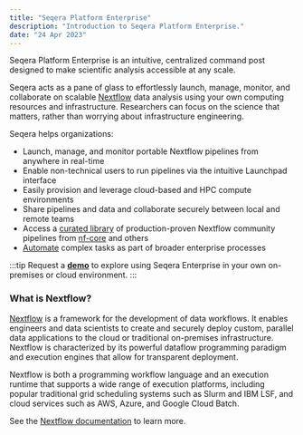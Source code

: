 ```yaml
---
title: "Seqera Platform Enterprise"
description: "Introduction to Seqera Platform Enterprise."
date: "24 Apr 2023"
---
```


Seqera Platform Enterprise is an intuitive, centralized command post designed to make scientific analysis accessible at any scale. 

Seqera acts as a pane of glass to effortlessly launch, manage, monitor, and collaborate on scalable [Nextflow](https://www.nextflow.io) data analysis using your own computing resources and infrastructure. Researchers can focus on the science that matters, rather than worrying about infrastructure engineering.

Seqera helps organizations:

- Launch, manage, and monitor portable Nextflow pipelines from anywhere in real-time
- Enable non-technical users to run pipelines via the intuitive Launchpad interface
- Easily provision and leverage cloud-based and HPC compute environments
- Share pipelines and data and collaborate securely between local and remote teams
- Access a [curated library](https://seqera.io/pipelines/) of production-proven Nextflow community pipelines from [nf-core](https://nf-co.re/) and others 
- [Automate](./getting-started/quickstart-demo/automation.mdx) complex tasks as part of broader enterprise processes

:::tip
Request a [**demo**](https://seqera.io/demo "Seqera Enterprise Demo") to explore using Seqera Enterprise in your own on-premises or cloud environment.
:::

### What is Nextflow?

[Nextflow](https://www.nextflow.io) is a framework for the development of data workflows. It enables engineers and data scientists to create and securely deploy custom, parallel data applications to the cloud or traditional on-premises infrastructure. Nextflow is characterized by its powerful dataflow programming paradigm and execution engines that allow for transparent deployment.

Nextflow is both a programming workflow language and an execution runtime that supports a wide range of execution platforms, including popular traditional grid scheduling systems such as Slurm and IBM LSF, and cloud services such as AWS, Azure, and Google Cloud Batch.

See the [Nextflow documentation](https://www.nextflow.io/docs/latest/) to learn more. 
